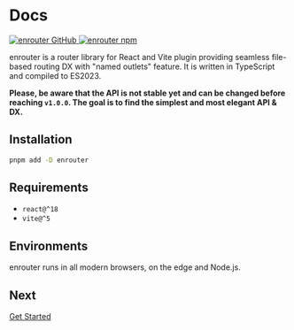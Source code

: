 # Docs

<div className="flex gap-4">
  <a href="https://github.com/eu-ge-ne/enrouter">
    <img
      className="m-0"
      alt="enrouter GitHub"
      src="https://img.shields.io/github/package-json/v/eu-ge-ne/enrouter?label=github"
    />
  </a>
  <a href="https://www.npmjs.com/package/enrouter">
    <img
      className="m-0"
      alt="enrouter npm"
      src="https://img.shields.io/npm/v/enrouter"
    />
  </a>
</div>

enrouter is a router library for React and Vite plugin providing seamless
file-based routing DX with "named outlets" feature.
It is written in TypeScript and compiled to ES2023.

**Please, be aware that the API is not stable yet and can be changed before
reaching `v1.0.0`.
The goal is to find the simplest and most elegant API & DX.**

## Installation

```bash
pnpm add -D enrouter
```

## Requirements

- `react@^18`
- `vite@^5`

## Environments

enrouter runs in all modern browsers, on the edge and Node.js.

## Next

[Get Started](https://enrouter.dev/docs/start)
